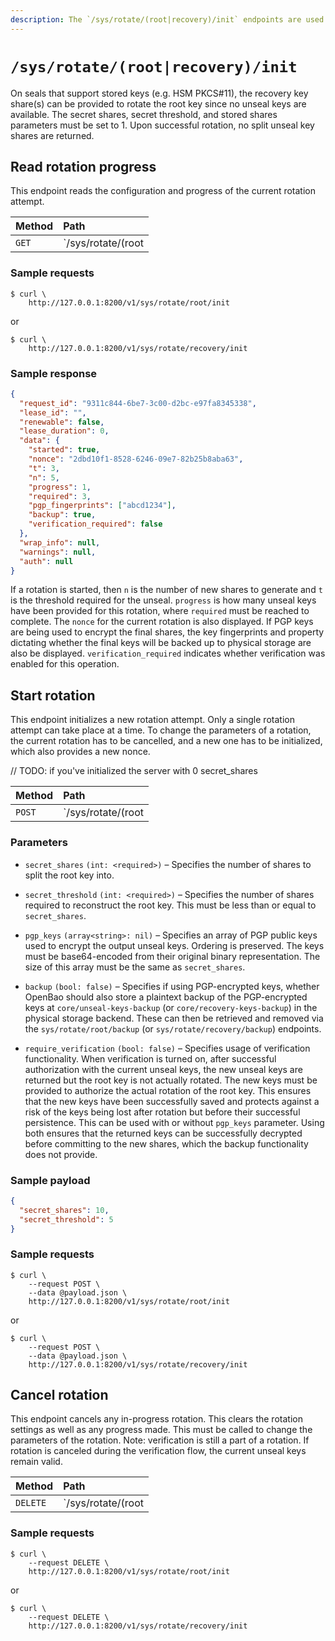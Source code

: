 ```yaml
---
description: The `/sys/rotate/(root|recovery)/init` endpoints are used to initialize, cancel or retrieve status of the unseal keys rotation for OpenBao.
---
```


# `/sys/rotate/(root|recovery)/init`

On seals that support stored keys (e.g. HSM PKCS#11), the recovery key share(s)
can be provided to rotate the root key since no unseal keys are available. The
secret shares, secret threshold, and stored shares parameters must be set to 1.
Upon successful rotation, no split unseal key shares are returned.

## Read rotation progress

This endpoint reads the configuration and progress of the current rotation attempt.

| Method | Path                              |
| :----- | :-------------------------------- |
| `GET`  | `/sys/rotate/(root|recovery)/init`|


### Sample requests

```shell-session
$ curl \
    http://127.0.0.1:8200/v1/sys/rotate/root/init
```
or
```shell-session
$ curl \
    http://127.0.0.1:8200/v1/sys/rotate/recovery/init
```

### Sample response

```json
{
  "request_id": "9311c844-6be7-3c00-d2bc-e97fa8345338",
  "lease_id": "",
  "renewable": false,
  "lease_duration": 0,
  "data": {
    "started": true,
    "nonce": "2dbd10f1-8528-6246-09e7-82b25b8aba63",
    "t": 3,
    "n": 5,
    "progress": 1,
    "required": 3,
    "pgp_fingerprints": ["abcd1234"],
    "backup": true,
    "verification_required": false
  },
  "wrap_info": null,
  "warnings": null,
  "auth": null
}
```

If a rotation is started, then `n` is the number of new shares to generate and
`t` is the threshold required for the unseal. `progress` is how many unseal keys
have been provided for this rotation, where `required` must be reached to complete.
The `nonce` for the current rotation is also displayed. 
If PGP keys are being used to encrypt the final shares, the key fingerprints and
property dictating whether the final keys will be backed up to physical storage
are also be displayed.
`verification_required` indicates whether verification was enabled for this
operation.


## Start rotation
This endpoint initializes a new rotation attempt. Only a single rotation attempt
can take place at a time. To change the parameters of a rotation, the current
rotation has to be cancelled, and a new one has to be initialized, which also
provides a new nonce.

// TODO: if you've initialized the server with 0 secret_shares

| Method | Path                               |
| :----- | :--------------------------------- |
| `POST` | `/sys/rotate/(root|recovery)/init` |

### Parameters

- `secret_shares` `(int: <required>)` – Specifies the number of shares to split
  the root key into.

- `secret_threshold` `(int: <required>)` – Specifies the number of shares
  required to reconstruct the root key. This must be less than or equal to
  `secret_shares`.

- `pgp_keys` `(array<string>: nil)` – Specifies an array of PGP public keys used
  to encrypt the output unseal keys. Ordering is preserved. The keys must be
  base64-encoded from their original binary representation. The size of this
  array must be the same as `secret_shares`.

- `backup` `(bool: false)` – Specifies if using PGP-encrypted keys, whether
  OpenBao should also store a plaintext backup of the PGP-encrypted keys at
  `core/unseal-keys-backup` (or `core/recovery-keys-backup`) in the physical
  storage backend. These can then be retrieved and removed via the
  `sys/rotate/root/backup` (or `sys/rotate/recovery/backup`) endpoints.

- `require_verification` `(bool: false)` – Specifies usage of verification
  functionality. When verification is turned on, after successful authorization
  with the current unseal keys, the new unseal keys are returned but the root
  key is not actually rotated. The new keys must be provided to authorize the
  actual rotation of the root key. This ensures that the new keys have been
  successfully saved and protects against a risk of the keys being lost after
  rotation but before their successful persistence. This can be used with or
  without `pgp_keys` parameter. Using both ensures that the returned keys can
  be successfully decrypted before committing to the new shares, which the
  backup functionality does not provide.

### Sample payload

```json
{
  "secret_shares": 10,
  "secret_threshold": 5
}
```

### Sample requests

```shell-session
$ curl \
    --request POST \
    --data @payload.json \
    http://127.0.0.1:8200/v1/sys/rotate/root/init
```
or
```shell-session
$ curl \
    --request POST \
    --data @payload.json \
    http://127.0.0.1:8200/v1/sys/rotate/recovery/init
```

## Cancel rotation

This endpoint cancels any in-progress rotation. This clears the rotation
settings as well as any progress made. This must be called to change the
parameters of the rotation.
Note: verification is still a part of a rotation. If rotation is canceled
during the verification flow, the current unseal keys remain valid.

| Method   | Path                               |
| :------- | :--------------------------------- |
| `DELETE` | `/sys/rotate/(root|recovery)/init` |


### Sample requests

```shell-session
$ curl \
    --request DELETE \
    http://127.0.0.1:8200/v1/sys/rotate/root/init
```
or
```shell-session
$ curl \
    --request DELETE \
    http://127.0.0.1:8200/v1/sys/rotate/recovery/init
```
